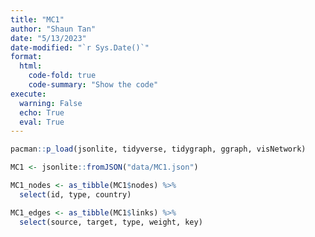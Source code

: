 ```yaml
---
title: "MC1"
author: "Shaun Tan"
date: "5/13/2023"
date-modified: "`r Sys.Date()`"
format:
  html:
    code-fold: true
    code-summary: "Show the code"
execute:
  warning: False
  echo: True
  eval: True
---
```



```R
pacman::p_load(jsonlite, tidyverse, tidygraph, ggraph, visNetwork)
```


```r
MC1 <- jsonlite::fromJSON("data/MC1.json")
```


```r
MC1_nodes <- as_tibble(MC1$nodes) %>%
  select(id, type, country)
```


```r
MC1_edges <- as_tibble(MC1$links) %>%
  select(source, target, type, weight, key)
```


```r


```

```r


```

```r


```

```r


```